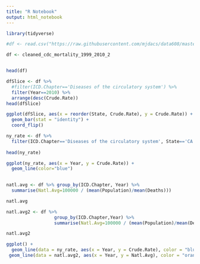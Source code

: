 ```yaml
---
title: "R Notebook"
output: html_notebook
---
```



```r
library(tidyverse)

#df <- read.csv("https://raw.githubusercontent.com/mjdacs/data608/master/module3/data/cleaned-cdc-mortality-1999-2010-2.csv")

df <- cleaned_cdc_mortality_1999_2010_2


head(df)

```
```r
dfSlice <- df %>% 
  #filter(ICD.Chapter=='Diseases of the circulatory system') %>% 
  filter(Year==2010) %>% 
  arrange(desc(Crude.Rate))
head(dfSlice)
```

```r
ggplot(dfSlice, aes(x = reorder(State, Crude.Rate), y = Crude.Rate)) +
  geom_bar(stat = "identity") +
  coord_flip()

```

```r
ny_rate <- df %>% 
  filter(ICD.Chapter=='Diseases of the circulatory system', State=='CA')
  
head(ny_rate)
```
```r
ggplot(ny_rate, aes(x = Year, y = Crude.Rate)) +
  geom_line(color="blue") 
  
```

```r
natl.avg <- df %>% group_by(ICD.Chapter, Year) %>% 
  summarise(Natl.Avg=100000 / (mean(Population)/mean(Deaths)))

natl.avg
```

```r
natl.avg2 <- df %>% 
                  group_by(ICD.Chapter,Year) %>% 
                  summarise(Natl.Avg=100000 / (mean(Population)/mean(Deaths))) 

natl.avg2
```

```r
ggplot() +
  geom_line(data = ny_rate, aes(x = Year, y = Crude.Rate), color = "blue") +
 geom_line(data = natl.avg2, aes(x = Year, y = Natl.Avg), color = "orange")
```

